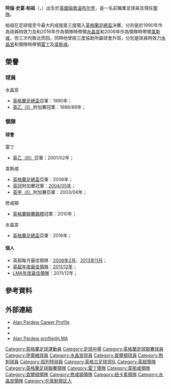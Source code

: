 {{noteta|G1=足球|G2=FAcup|G3=EPL
|T=zh-hans:阿兰·帕杜; zh-hk:阿倫·柏祖;
|1=zh-hans:阿兰; zh-hk:阿倫;
|2=zh-hans:帕杜; zh-hk:柏祖;
|3=zh-hans:斯科特; zh-hk:史葛;
|4=zh-hans:温布尔登; zh-hk:溫布頓; zh-tw:溫布頓;
}}
{{Infobox football biography
| name                = 阿兰·帕杜<br>''Alan Pardew''
| image               = File:Alan Pardew.jpg
| image_size          = 250px
| caption             = 攝於2012年的柏祖
|fullname      = Alan Scott Pardew<ref name=Hugman>{{Hugman|15230|accessdate=31 March 2016}}</ref>
|birth_date    = {{birth date and age|1961|7|18|df=y}}<ref name=Hugman/>
| nickname            = 舞王
| birth_place         = 英格蘭[[温布尔登_(伦敦)|温布尔登]]
| height              = {{height|ft=5|in=11}}
| position            = [[中場|中場]]
| currentclub         = 
| years1              = 1980–1981
| clubs1              = [[Whyteleafe_F.C.|怀特利夫]]
| caps1               = 27
| goals1              = 3
| years2              = 1981–1983
| clubs2              = [[Epsom_&_Ewell_F.C.|埃普瑟姆尤厄爾]]
| caps2               = 45
| goals2              = 1
| years3              = 1983–1984
| clubs3              = [[Corinthian-Casuals_F.C.|科林蒂安卡苏尔斯]]
| caps3               = 36
| goals3              = 5
| years4              = 1984–1986
| clubs4              = [[杜爾維奇足球會|杜爾維奇]]
| caps4               = 58
| goals4              = 2
| years5              = 1986–1987
| clubs5              = [[约维尔足球俱乐部|伊奧維]]
| caps5               = 19
| goals5              = 1
| years6              = 1987–1991
| clubs6              = [[水晶宫足球俱乐部|水晶宮]]
| caps6               = 128
| goals6              = 8
| years7              = 1991–1995
| clubs7              = [[查尔顿竞技足球俱乐部|查爾頓]]
| caps7               = 104
| goals7              = 24
| years8              = 1995–1997
| clubs8              = [[巴尼特足球俱乐部|班列特]]
| caps8               = 67
| goals8              = 0
| years9              = 1997–1998
| clubs9              = [[雷丁足球俱乐部|雷丁]]
| caps9               = 17
| goals9              = 0
| totalcaps           = 501
| totalgoals          = 44
| manageryears1       = 1999–2003
| managerclubs1       = [[雷丁足球俱乐部|雷丁]]
| manageryears2       = 2003–2006
| managerclubs2       = [[西汉姆联足球俱乐部|韋斯咸]]
| manageryears3       = 2006–2008
| managerclubs3       = [[查尔顿竞技足球俱乐部|查爾頓]]
| manageryears4       = 2009–2010
| managerclubs4       = [[南安普顿足球俱乐部|修咸頓]]
| manageryears5       = 2010–2015
| managerclubs5       = [[纽卡斯尔联足球俱乐部|紐卡素]]
| manageryears6       = 2015–2016
| managerclubs6       = [[水晶宫足球俱乐部|水晶宮]]
| manageryears7       = 2017–2018
| managerclubs7       = [[西布朗足球會|西布朗]]
| manageryears8       = 2019–2020
| managerclubs8       = [[ADO海牙|海牙]]
}}

'''阿倫·史葛·柏祖'''（{{lang-en|'''Alan Scott Pardew'''}}，{{bd|1961年|7月18日|catidx=Pardew, Alan}}）出生於[[英國|英國]][[倫敦|倫敦]][[温布尔登_(伦敦)|温布尔登]]，是一名前職業足球員及現任[[領隊_(足球)|領隊]]。

柏祖在足球壇至今最大的成就是三度闖入[[英格蘭足總盃|英格蘭足總盃]]決賽，分別是於1990年作為球員時效力及和2016年作為領隊時帶領[[水晶宫足球俱乐部|水晶宮]]和2006年作為領隊時帶領[[西汉姆联足球俱乐部|韋斯咸]]，但三次均敗北而回。同時他曾經三度協助所屬球會升班，分別是球員時效力[[水晶宫足球俱乐部|水晶宮]]和領隊時帶領[[雷丁足球俱乐部|雷丁]]及[[西汉姆联足球俱乐部|韋斯咸]]。
<!--
==生平==
===球員===
;早年
Pardew started his career as a part-time player in [[non-League_football|non-League football]] at [[Whyteleafe_F.C.|Whyteleafe]] and [[Epsom_&_Ewell_F.C.|Epsom & Ewell]], whilst working as a [[glazier|glazier]].<ref name="Guardian profile"/> At one stage he gave up football for six months whilst working in the [[Middle_East|Middle East]],<ref name="Guardian profile">{{cite news| title = Rise of the part-timer who almost quit
| accessdate =5 November 2007| url = http://football.guardian.co.uk/News_Story/0,,1769561,00.html| work=The Guardian| location=London| first=Jon| last=Henderson| date=7 May 2006}}</ref> but he returned to football at [[Corinthian_Casuals_F.C.|Corinthian Casuals]] before later having spells at [[Dulwich_Hamlet_F.C.|Dulwich Hamlet]] and [[Yeovil_Town_F.C.|Yeovil Town]]. Pardew was also in the [[England_C_national_football_team|England Semi-Professional]] squad during this time.<ref name="Charlton profile">{{cite web| title = Pardew's Charlton profile| accessdate =16 November 2007
| publisher= Charlton Athletic FC| url = http://www.cafc.co.uk/coachdisplay.ink?skip=4&season=2006/2007}}</ref>

;水晶宮
Pardew moved to [[Football_League_Second_Division|Football League Second Division]] side [[Crystal_Palace_F.C.|Crystal Palace]] in 1987 for a fee of £7,500.<ref name="Charlton profile"/> In 1989, he helped Palace win promotion to the [[Football_League_First_Division|First Division]] after beating [[Blackburn_Rovers_F.C.|Blackburn Rovers]] in the [[Football_League_Championship_play-offs#1989|play-offs]]. The following year, in 1990, he scored the winning goal as Palace memorably beat [[Liverpool_F.C.|Liverpool]] 4–3 after extra-time in a thrilling [[FA_Cup|FA Cup]] semi-final at [[Villa_Park_(stadium)|Villa Park]]. He then played in both the final and the final [[Replay_(sports)|replay]] as Palace [[FA_Cup_Final_1990|lost]] to [[Manchester_United_F.C.|Manchester United]].<ref name="Charlton profile"/>

;末年
Pardew moved to [[Charlton_Athletic_F.C.|Charlton Athletic]] in November 1991, and was Charlton's top scorer in the [[1992–93_in_English_football|1992–93]] season with ten goals.<ref name="Charlton profile"/> In 1995, Pardew appeared four times on loan at [[Tottenham_Hotspur_F.C.|Tottenham Hotspur]] in the [[1995_UEFA_Intertoto_Cup|1995 UEFA Intertoto Cup]]. He played in the team who suffered the embarrassment of being involved in Spurs' record defeat in the history of the club, when they lost 8–0 away to German side [[1._FC_Köln|1. FC Köln]]. Spurs had fielded a team made up of reserves and loanees, including Pardew, for their final group game in Cologne.<ref name="Charlton profile"/><ref>{{cite news |url=http://www.independent.co.uk/sport/no-picnic-for-english-clubs-by-the-sea-1588438.html|title=No picnic for English clubs by the sea |publisher=[[The_Independent|The Independent]] |date=26 June 1995 |accessdate=7 November 2009| location=London| first=Phil| last=Shaw| archiveurl= http://web.archive.org/web/20091122205124/http://www.independent.co.uk/sport/no-picnic-for-english-clubs-by-the-sea-1588438.html| archivedate= 22 November 2009 | deadurl= no}}</ref><ref>{{cite web|title=Tottenham, Liverpool, Man United and six of the biggest defeats in Europe|url=http://www.talksport.co.uk/magazine/features/2011-04-13/tottenham-liverpool-man-united-and-six-biggest-defeats-europe|publisher=Talksport|accessdate=6 May 2013}}</ref>

After rejecting an opportunity to play in [[Hong_Kong|Hong Kong]],<ref name="Charlton profile"/> Pardew then moved to [[Barnet_F.C.|Barnet]], and became a [[player-coach|player-coach]] under manager [[Terry_Bullivant|Terry Bullivant]]. When Bullivant moved to [[Reading_F.C.|Reading]] in 1997, he took Pardew with him as reserve-team manager.<ref name="Guardian profile"/>

;國家隊
At international level Pardew was a member of the [[England_C_national_football_team|England Semi-Professional]] squad during his time in the English non-League playing for Dulwich Hamlet and Yeovil Town.

=== 領隊 ===
;雷丁
Pardew's first experience as manager came in March 1998 when he was appointed as [[Caretaker_manager|caretaker]] after the departure of Bullivant. After the appointment of [[Tommy_Burns_(footballer)|Tommy Burns]] he remained as reserve team manager until the end of the [[1998–99_in_English_football|1998–99]] season, when Reading disbanded their reserve team.<ref>{{cite web| title = Alan Pardew managerial profile| url = http://www.leaguemanagers.com/manager/profile-348.html| publisher = League Managers Association| date = | accessdate =21 September 2007| archiveurl= http://web.archive.org/web/20070810130238/http://www.leaguemanagers.com/manager/profile-348.html| archivedate= 10 August 2007 | deadurl= no}}</ref> Nevertheless, he was promoted to manager of the club after a successful spell as caretaker in 1999. He turned the club around from relegation fighters to promotion candidates through players, such as [[Jamie_Cureton|Jamie Cureton]], and his régime to increase the fitness of the squad. Pardew also coined his motto "Tenacity, Spirit and Flair" to give his side a psychological edge.{{Citation needed|date=May 2013}}

Pardew's Reading side lost 3–2 to [[Walsall_F.C.|Walsall]] in a [[2001_Football_League_Second_Division_play-off_Final|Division Two playoff final]] at the end of the [[2000–01_in_English_football|2000–01]] season, but this was redeemed the next season as the club achieved automatic promotion to Division One. Pardew's first season in the higher division was impressive, as the club finished fourth. They lost in the play-offs once again, this time to [[Wolverhampton_Wanderers_F.C.|Wolverhampton Wanderers]]. Pardew was starting to gain a reputation as one of the game's best up and coming young managers.

;韋斯咸
[[File:PardewWHU2006.jpg|thumb]]
Early into the [[2003–04_in_English_football|2003–04]] season, [[West_Ham_United_F.C.|West Ham United]] asked Reading permission to appoint Pardew as their new manager. Although Reading refused permission, Pardew [[resigned|resigned]] from his position forcing the issue. Eventually, a compromise agreement was reached allowing Pardew to become manager at West Ham.<ref name="Pardew free to join West Ham">{{cite news| title = Pardew free to join West Ham
| url = http://news.bbc.co.uk/sport1/hi/football/teams/w/west_ham_utd/3120534.stm| publisher = BBC Sport| date = 18 September 2003| accessdate =26 August 2007}}</ref>

Pardew's first season at West Ham resulted in a [[2004_Football_League_First_Division_play-off_Final|play-off final]] defeat to his former club Crystal Palace.<ref>{{cite news| title = Crystal Palace 1–0 West Ham| url = http://news.bbc.co.uk/sport1/hi/football/eng_div_1/3750773.stm| publisher = BBC Sport| date = 29 May 2004| accessdate =26 August 2007}}</ref> In the [[2004–05_in_English_football|2004–05 season]] West Ham struggled to find promotion form, with Pardew coming under pressure from the club's supporters.<ref>{{cite news| title = Hammers boss feels the pressure| url = http://news.bbc.co.uk/sport1/hi/football/teams/w/west_ham_utd/4201197.stm| publisher = BBC Sport| date = 24 January 2005| accessdate =26 August 2007}}</ref> West Ham eventually succeeded in gaining promotion to the [[Premier_League|Premier League]] after defeating [[Preston_North_End_F.C.|Preston North End]] in the [[2005_Football_League_Championship_play-off_Final|play-off final]].<ref>{{cite news| title = West Ham 1–0 Preston| url = http://news.bbc.co.uk/sport1/hi/football/eng_div_1/4573799.stm| publisher = BBC Sport| date = 30 May 2005| accessdate =26 August 2007| archiveurl= http://web.archive.org/web/20070829030849/http://news.bbc.co.uk/sport1/hi/football/eng_div_1/4573799.stm| archivedate= 29 August 2007 | deadurl= no}}</ref> Pardew guided the Hammers to ninth place in the Premier League in the [[2005-06_in_English_football|2005–06 season]], which culminated in an appearance in the final of the [[FA_Cup|FA Cup]]. After drawing [[FA_Cup_Final_2006|3–3]] with [[Liverpool_F.C.|Liverpool]] at the end of extra-time, West Ham lost on penalties,<ref>{{cite news| title = Liverpool 3–3 West Ham| url = http://news.bbc.co.uk/sport1/hi/football/fa_cup/4756045.stm| publisher = BBC Sport| date = 13 May 2006| accessdate =30 August 2007| archiveurl= http://web.archive.org/web/20070909064738/http://news.bbc.co.uk/sport1/hi/football/fa_cup/4756045.stm| archivedate= 9 September 2007 | deadurl= no}}</ref> resulting in the second FA Cup Final defeat of Pardew's career.

In the [[2006–07_in_English_football|2006–07 season]], Pardew was criticised after seeing West Ham through their worst run of defeats in over 70 years which included an exit from the [[UEFA_Europa_League|UEFA Cup]] to [[U.S._Città_di_Palermo|Palermo]] in the very first round<ref>{{cite news| title = Palermo 3–0 West Ham (agg: 4–0)| url = http://news.bbc.co.uk/sport1/hi/football/europe/5384280.stm| publisher = BBC Sport| date = 26 September 2006| accessdate =13 December 2010}}</ref> and a [[Football_League_Cup|League Cup]] defeat to [[Chesterfield_F.C.|Chesterfield]].<ref>{{cite news| title = Pardew humiliated after cup exit| url = http://news.bbc.co.uk/sport1/hi/football/teams/w/west_ham_utd/6082588.stm| publisher = BBC Sport| date = 25 October 2006| accessdate =30 August 2007}}</ref>  West Ham's new owners stated their support for Pardew,<ref>{{cite news| title = Pardew backed by West Ham bidder| url = http://news.bbc.co.uk/sport1/hi/football/teams/w/west_ham_utd/6041932.stm| publisher = BBC Sport| date = 12 October 2006| accessdate =21 September 2007| first=John| last=Sinnott}}</ref> but on 11 December 2006, following a 4–0 defeat away at [[Bolton_Wanderers_F.C.|Bolton Wanderers]] the previous weekend, it was announced that Pardew had been sacked by West Ham. The club statement read: ''"The chairman Mr [[Eggert_Magnússon|Eggert Magnússon]] and the board have been concerned by the performances of recent weeks and feel that it is the right time to make a change in the best interests of the club."''<ref>[http://www.whufc.com/news/?page_id=8586 West Ham United Club Statement], 11 December 2006. Retrieved 30 December 2006.</ref>

;查爾頓
Pardew's absence from management lasted less than two weeks when he was appointed manager of Charlton Athletic on [[Christmas_Eve|Christmas Eve]] 2006, signing a three-and-a-half year contract.<ref>[http://www.sportinglife.com/story_get.cgi?STORY_NAME=soccer/06/12/24/SOCCER_Charlton_Lead.html Reed Leaves Charlton] ''Sporting Life''. Retrieved 21 December 2006; Includes link to interview in RealVideo format</ref> He took over with Charlton in 19th place in the Premier League, with just 12 points and a –20 goal difference, the lowest in the league.  Although Charlton's form improved under Pardew,<ref>[http://news.bbc.co.uk/sport1/hi/football/teams/c/charlton_athletic/6634445.stm Dean Kiely on Charlton's troubles], BBC Sport. Retrieved 20 June 2007.</ref> he was unable to keep Charlton up, resulting in the first relegation of his career, both as a player and manager.<ref>{{cite news| title = Pardew admits Charlton frailties| url = http://news.bbc.co.uk/sport1/hi/football/teams/c/charlton_athletic/6633503.stm| publisher = BBC Sport| date = 8 May 2007| accessdate =21 September 2007| archiveurl= http://web.archive.org/web/20070915184008/http://news.bbc.co.uk/sport1/hi/football/teams/c/charlton_athletic/6633503.stm| archivedate= 15 September 2007 | deadurl= no}}</ref>

Many expected Charlton to bounce back from relegation into the Premier League with signings such as [[Chris_Iwelumo|Chris Iwelumo]] and [[Luke_Varney|Luke Varney]] in the 2007–08 season. But Charlton failed to mount a serious promotion challenge and finished the season in 11th. This put Pardew under pressure going into the 2008–09 season but Charlton started the season off well with victories over Reading and Swansea. However, Charlton's form very quickly deteriorated and they were near the foot of the table after 8 games without a win. After an inept display in a 5–2 home defeat to [[Sheffield_United_F.C.|Sheffield United]] hundreds of supporters remained for more than an hour to condemn their manager, chanting, "We want Pardew out" and "We want our club back" after Charlton had slipped into the Championship's bottom three.<ref>{{cite news| title = Charlton 2–5 Sheff Utd | url = http://news.bbc.co.uk/sport1/hi/football/eng_div_1/7727279.stm| publisher = BBC Sport| date = 22 November 2008| accessdate =9 December 2010}}</ref><ref>{{cite news| title = Alan Pardew and Charlton Athletic go their separate ways | url = http://www.telegraph.co.uk/sport/football/teams/charlton-athletic/3503383/Alan-Pardew-and-Charlton-Athletic-go-their-separate-ways-Football.html| publisher = www.telegraph.co.uk| date = 22 November 2008| accessdate =9 December 2010| location=London| first=Huw| last=Turbervill}}</ref> On 22 November 2008, Pardew parted company with Charlton by mutual consent.<ref>[http://news.bbc.co.uk/sport1/hi/football/teams/c/charlton_athletic/7744263.stm Pardew and Charlton part company] BBC Sport</ref>

;修咸頓
Pardew was named the new manager of [[Southampton_F.C.|Southampton]] in the early hours of 17 July 2009,<ref name="Southampton boss">{{cite news| title = Southampton name Pardew as boss| accessdate =16 July 2009| url = http://news.bbc.co.uk/sport1/hi/football/teams/s/southampton/8155056.stm | work=BBC Sport | date=17 July 2009| archiveurl= http://web.archive.org/web/20090717101742/http://news.bbc.co.uk/sport1/hi/football/teams/s/southampton/8155056.stm| archivedate= 17 July 2009 | deadurl= no}}</ref> after the new owner [[Markus_Liebherr|Markus Liebherr]] had taken over the club and sacked [[Mark_Wotte|Mark Wotte]] a day after completing the deal to save The Saints. Pardew's first signing for the club was [[Dan_Harding|Dan Harding]] who signed on a free transfer after being released by [[Ipswich_Town_F.C.|Ipswich Town]]. His first league match in charge was against [[Millwall_F.C.|Millwall]] on 8 August, which ended in a 1–1 draw. He brought many new signings to the club including notable [[League_One|League One]] strikers [[Rickie_Lambert|Rickie Lambert]] and [[Lee_Barnard|Lee Barnard]], the first of whom cost more than £1 million. Pardew led his side up the League One table and despite their 10 point deduction, their challenge for a playoff place was kept alive until there were just two league games remaining.

Pardew led Southampton to the [[2010_Football_League_Trophy_Final|2010 Football League Trophy Final]] at [[Wembley_Stadium|Wembley]], where they won 4–1 against [[Carlisle_United_F.C.|Carlisle United]]. The win gave the club their first trophy since 1976. Five months later Pardew was dismissed by the club,<ref>{{cite news|url=http://news.bbc.co.uk/sport1/hi/football/teams/s/southampton/8954162.stm |title=BBC Sport – Football - Southampton sack manager Pardew |publisher=BBC News |date=30 August 2010|accessdate=30 August 2010| archiveurl= http://web.archive.org/web/20100831012812/http://news.bbc.co.uk/sport1/hi/football/teams/s/southampton/8954162.stm| archivedate= 31 August 2010 | deadurl= no}}</ref><ref>{{cite web|title=Official Club Statement |url=http://www.saintsfc.co.uk/page/NewsDetail/0,,10280~2139306,00.html|publisher=Southampton FC|accessdate=31 August 2010|date=30 August 2010| archiveurl= http://web.archive.org/web/20100831105956/http://www.saintsfc.co.uk/page/NewsDetail/0,,10280~2139306,00.html| archivedate= 31 August 2010 | deadurl= no}}</ref> amidst reports of low staff morale and conflicts between Pardew and club chairman, [[Nicola_Cortese|Nicola Cortese]].<ref>{{cite news|last=Wilson|first=Jeremy|title=Southampton sack Alan Pardew due to concern over staff morale at St Mary’s|url=http://www.telegraph.co.uk/sport/football/teams/southampton/7971476/Southampton-sack-Alan-Pardew-due-to-concern-over-staff-morale-at-St-Marys.html|publisher=Daily Telegraph|accessdate=31 August 2010|location=London|date=31 August 2010| archiveurl= http://web.archive.org/web/20100902112958/http://www.telegraph.co.uk/sport/football/teams/southampton/7971476/Southampton-sack-Alan-Pardew-due-to-concern-over-staff-morale-at-St-Marys.html| archivedate= 2 September 2010 | deadurl= no}}</ref><ref>{{cite web|last=Fletcher|first=Paul|title=Pardew sacking at Saints raises eyebrows|url=http://www.bbc.co.uk/blogs/paulfletcher/2010/08/pardew_sacking_at_saints_raise.html#248300|publisher=BBC Sport|accessdate=31 August 2010|date=30 August 2010| archiveurl= http://web.archive.org/web/20100901174431/http://www.bbc.co.uk/blogs/paulfletcher/2010/08/pardew_sacking_at_saints_raise.html| archivedate= 1 September 2010 | deadurl= no}}</ref>

;紐卡素
On 6 December 2010, [[Chris_Hughton|Chris Hughton]] was sacked as manager of [[Newcastle_United_F.C.|Newcastle United]].<ref>{{cite news|url=http://news.bbc.co.uk/sport1/hi/football/teams/n/newcastle_united/9261212.stm|title=Boss Chris Hughton sacked by Newcastle United|date=6 December 2010|work=BBC Sport|accessdate=6 December 2010| archiveurl= http://web.archive.org/web/20101207044123/http://news.bbc.co.uk/sport1/hi/football/teams/n/newcastle_united/9261212.stm| archivedate= 7 December 2010 | deadurl= no}}</ref> Three days later the club confirmed Pardew as the club's new manager on a five and a half year deal. Sky Sports reported that of 40,000 fans taking part in a poll on who should become the next manager, Pardew only received the backing of 5.5% of voters.<ref>{{cite news|url=http://www.skysports.com/story/0,19528,11678_6563242,00.html|title=Pardew lands Newcastle job|last=Parrish|first=Rob|date=9 December 2010|work=SkySports|accessdate=9 December 2010}}</ref>

Pardew stated: "I'm not a [[Geordie|Geordie]] of course, but I'm a football person with a love of the game and I can assure you I bring great drive, desire and commitment to the job. Chris Hughton did a great job last season, guiding the club back to the Premier League, and he continued that good work this season. It is my aim to build on that now and take this club forward."<ref>{{cite news|url=http://www.telegraph.co.uk/sport/football/teams/newcastle-united/8190898/Alan-Pardew-confirmed-as-Newcastle-manager.html|title=Alan Pardew confirmed as Newcastle manager until 2016|last=Stewart|first=Rob|date=9 December 2010|work=The Telegraph|accessdate=9 December 2010|location=London}}</ref> He acknowledged that he would face a battle to win over players and supporters, and that other managers had texted him to say "you must be mad going there", but he declared: "It's one of the top five clubs in England. It's a daunting prospect but something I couldn't turn down."<ref>{{cite news|url=http://news.bbc.co.uk/sport1/hi/football/teams/n/newcastle_united/9273388.stm|title=Pardew admits other bosses question his Newcastle move|date=9 December 2010|work=BBC Sport|accessdate=9 December 2010| archiveurl= http://web.archive.org/web/20101210045723/http://news.bbc.co.uk/sport1/hi/football/teams/n/newcastle_united/9273388.stm| archivedate= 10 December 2010 | deadurl= no}}</ref>

In his first game in charge he led Newcastle to a 3–1 win over [[Liverpool_F.C.|Liverpool]] at [[St_James'_Park|St James' Park]] on 11 December 2010 with goals from [[Kevin_Nolan|Kevin Nolan]], [[Joey_Barton|Joey Barton]] and [[Andy_Carroll|Andy Carroll]].<ref>{{cite news|last=McNulty |first=Phil |title=Newcastle 3–1 Liverpool|url=http://news.bbc.co.uk/sport1/hi/football/eng_prem/9268294.stm|accessdate=12 December 2010|date=11 December 2010|work=BBC News| archiveurl= http://web.archive.org/web/20101212044234/http://news.bbc.co.uk/sport1/hi/football/eng_prem/9268294.stm| archivedate= 12 December 2010 | deadurl= no}}</ref> In the club's first home game of 2011, he achieved a notable 5–0 victory over his former club West Ham United.<ref>{{cite news|author=Posted '+ dateCreated +' |url=http://www.skysports.com/football/match_report/0,19764,11065_3284042,00.html |title=Football News | Match Report | Newcastle v West Ham – 5 January 2011 |publisher=Sky Sports |date=5 January 2011 |accessdate=10 January 2011}}</ref> He brought in his own coaching staff in the form of [[John_Carver_(footballer)|John Carver]] as assistant manager,<ref>{{cite news|url=http://www.guardian.co.uk/football/2011/jan/18/newcastle-john-carver-alan-pardew |title=Newcastle United | News | Latest News | Latest News | Carver appointed |publisher=The Guardian |date= |accessdate=11 January 2011 |location=London| archiveurl= http://web.archive.org/web/20110119114853/http://www.guardian.co.uk/football/2011/jan/18/newcastle-john-carver-alan-pardew| archivedate= 19 January 2011 | deadurl= no}}</ref> who had worked as assistant to [[Sir_Bobby_Robson|Sir Bobby Robson]] six years earlier. [[Andy_Woodman|Andy Woodman]] was also Pardew's appointment as goalkeeping coach. Soon afterwards Pardew, however, suffered one of the most embarrassing defeats in the club's history as Newcastle went down 3–1 to League 2 side [[Stevenage_F.C.|Stevenage]] in the 3rd round of the [[FA_Cup|FA Cup]].<ref>{{cite news|url=http://www.skysports.com/story/0,19528,11678_6642955,00.html |title=Newcastle United | Football | Premier League | Pardew apologises for upset |publisher=Sky Sports |date= 8 January 2011|accessdate=10 January 2011}}</ref>

However, the following month Pardew led the Magpies to one of the most memorable moments in the club's recent history when Newcastle drew 4–4 with [[Arsenal_F.C.|Arsenal]] in an enthralling match at St James' Park on 5 February 2011. Newcastle were 4–0 down by half time only to come back to level the match. This has been seen as one of the most remarkable comebacks in Premier League history.<ref>{{cite web|url=http://www.nufc.co.uk/articles/20110206/the-best-comeback-ever-leon_2281670_2286803 |title=Newcastle United | News | Latest News | Latest News | The Best Comeback Ever - Leon |publisher=Nufc.co.uk |date= |accessdate=11 February 2011}}</ref><ref>{{cite web|url=http://www.espnstar.com/football/premier-league/news/detail/item579408/Andrew-Leci:-Goals-Galore!/# |title=Football | Barclays Premier League | Andrew Leci: Goals Galore! |publisher=Espnstar.Com |date= |accessdate=11 February 2011}}</ref> He secured Newcastle's safety in the Premier League with a 2–1 win over [[Birmingham_City|Birmingham City]] on 7 May 2011, with the club in mid-table. This result was followed by a 2–2 draw at [[Chelsea_F.C.|Chelsea]] and a 3–3 draw against [[West_Bromwich_Albion|West Brom]] at [[St._James'_Park|St. James' Park]]. However, in this match they let a 3–0 goal lead slip meaning they would finish outside the top 10 in 12th place.

In the summer of 2011, Pardew bought many French speaking players such as [[Yohan_Cabaye|Yohan Cabaye]], [[Sylvain_Marveaux|Sylvain Marveaux]] and French-born Senegalese striker, [[Demba_Ba|Demba Ba]].<ref>http://www.nufcblog.com/2011/07/08/coloccini-an-honor-to-be-newcastle-united-captain/ comments</ref> At the start of the 2011–12 season, Pardew led Newcastle to their best start to a Premier League campaign in 17 years, with an unbeaten run of eleven matches in all competitions.<ref>{{cite news|last=Edwards|first=Luke|title=Newcastle United 2 Tottenham Hotspur 2: match report |url=http://www.telegraph.co.uk/sport/football/competitions/premier-league/8827582/Newcastle-United-2-Tottenham-Hotspur-2-match-report.html|publisher=[[Daily_Telegraph|Daily Telegraph]] |accessdate=17 October 2011|date=16 October 2011|location=London}}</ref>

In January 2012, Pardew signed Senegalese striker [[Papiss_Cissé|Papiss Cissé]] from Bundesliga side [[SC_Freiburg|SC Freiburg]]. This was another pivotal signing in the resurgence of Newcastle, as he scored 13 goals in 12 games.

Two days prior to the final match of the season, Pardew won the [[Premier_League_Manager_of_the_Season|Premier League Manager of the Season]] award, becoming the first Newcastle United manager to achieve this. He was given the award after an impressive season with Newcastle where he guided them to a European place for the following season.<ref name="BBC Sport">{{cite web|title=Newcastle United's Alan Pardew named manager of the season|url=http://www.bbc.co.uk/sport/0/football/18042404|publisher=BBC Sport|accessdate=11 May 2012|date=11 May 2012}}</ref> He also won the [[League_Managers_Association_Awards#LMA_Manager_of_the_Year|League Managers Association Manager of the Year]] award, which made him the first and only English manager to win the two individual awards in a single Premier League season.<ref name="LMAWINNER">{{cite news |title=Alan Pardew wins LMA award 2012 |url=http://www.leaguemanagers.com/news/news-7005.html |work=LMA |publisher=LMA |date=14 May 2012 |accessdate=17 May 2012}}</ref> On 27 September 2012, Pardew signed an eight-year contract extension with the club.<ref>{{cite web|title=Newcastle United manager Alan Pardew has signed a new eight-year contract|url=http://www1.skysports.com/football/news/11678/8114243/Newcastle-United-manager-Alan-Pardew-has-been-signed-a-new-eight-year-contract|publisher=Skysports.com}}</ref>

During the 2013 January transfer window Pardew signed a number of players from [[Ligue_1|Ligue 1]] in [[France|France]] including Internationals such as [[Mapou_Yanga-Mbiwa|Mapou Yanga-Mbiwa]], [[Mathieu_Debuchy|Mathieu Debuchy]] and [[Moussa_Sissoko|Moussa Sissoko]] to help boost Newcastle's season. The new signings helped Pardew to guide Newcastle to their first European quarter-final in 8 years as they defeated Russian side [[FC_Anzhi_Makhachkala|Anzhi Makhachkala]] 1-0 on aggregate. On 14 April 2013, Pardew's Newcastle side lost 3-0 to Sunderland at [[St._James'_Park|St. James' Park]], Newcastle's biggest home defeat to Sunderland since [[Bill_McGarry_(footballer)|Bill McGarry]]'s side lost 4–1 in February 1979.

After the retirement of [[Alex_Ferguson|Sir Alex Ferguson]], the subsequent transfer of [[David_Moyes|David Moyes]] to [[Manchester_United_F.C.|Manchester United]], as well as [[Tony_Pulis|Tony Pulis]] leaving [[Stoke_City_F.C.|Stoke City]], Pardew became the second longest-serving manager in the [[Premier_League|Premier League]].<ref>{{cite news|last=COVERDALE|first=DAVID|title=Pards on red alert|url=http://www.thesun.co.uk/sol/homepage/sport/football/4940715/Alan-Pardew-Second-longest-serving-manager-is-dangerous.html|accessdate=4 June 2013|newspaper=The Sun|date=25 May}}</ref> On 6 December 2013 Pardew was awarded the November [[Premier_League_Manager_of_the_Month|Premier League Manager of the Month]] award after guiding Newcastle to four wins out of four.<ref name="BBC Sport">{{cite web|title=Newcastle's Alan Pardew wins Premier League manager of month|url=http://www.bbc.co.uk/sport/0/football/25259078|publisher=BBC Sport|accessdate=7 December 2013|date=6 December 2013}}</ref> He followed this up with the club's first win at [[Old_Trafford|Old Trafford]] in forty-one years, defeating [[Manchester_United_F.C.|Manchester United]] 0–1 on 7 December 2013.<ref name="BBC Sport">{{cite web|title=Manchester United 0–1 Newcastle United|url=http://www.bbc.co.uk/sport/0/football/25164173|publisher=BBC Sport|accessdate=7 December 2013|date=7 December 2013}}</ref>

; 水晶宫

== 爭議 ==
So far in his career, Pardew has been involved in several controversial issues and events. In 2003, the [[BBC|BBC]] described him as being a "dangerous and distant animal" in the media, referring to his public relations abilities, which has led him to making several rash comments.<ref>{{Cite news| title = Pards on the table| work = BBC Sport| accessdate =16 November 2007| date = 18 September 2003| url = http://news.bbc.co.uk/sport1/hi/football/eng_div_1/3099788.stm| first=Stuart| last=Roach}}</ref> When at West Ham, the club employed a media advisor for Pardew to help him win over sceptical fans.<ref name="Guardian profile"/> The following is a list of controversies Pardew has been involved in:
*In September 2003, Pardew resigned from Reading after being refused permission to become manager at West Ham. Reading's chairman [[John_Madejski|John Madejski]] attempted to create an [[injunction|injunction]] in the [[High_Court_of_Justice|High Court]] to prevent him from moving to West Ham. Eventually Reading's legal action was dropped, and Pardew joined West Ham after a period of [[gardening_leave|gardening leave]].<ref name="Pardew free to join West Ham"/>
*In March 2006, Pardew had a dispute with [[Arsenal_F.C.|Arsenal]] manager [[Arsène_Wenger|Arsène Wenger]], after he criticised Arsenal for failing to field an English player in their [[UEFA_Champions_League|UEFA Champions League]] win against [[Real_Madrid_C.F.|Real Madrid]].<ref>{{Cite news| title = Pardew questions Arsenal policy| work = BBC Sport| accessdate =16 November 2007| date = 10 March 2006| url = http://news.bbc.co.uk/sport1/hi/football/4792270.stm}}</ref> Wenger suggested that Pardew was being xenophobic,<ref>{{Cite news| url = http://news.bbc.co.uk/sport1/hi/football/4793868.stm| title = Dein backs Wenger foreign policy| work = BBC Sport| accessdate =16 November 2007| date = 11 March 2006}}</ref> a claim Pardew denied, citing his marriage to a [[Sweden|Swedish]] wife.<ref>{{Cite news| title = Pardew insists he is not a racist| work = BBC Sport| accessdate =16 November 2007| date = 13 March 2006| url = http://news.bbc.co.uk/sport1/hi/football/teams/w/west_ham_utd/4802644.stm}}</ref>
*In November 2006, Pardew had another dispute with Wenger after celebrating West Ham's win over Arsenal.<ref>{{Cite news| title = Wenger & Pardew in touchline row| work = BBC Sport| accessdate =16 November 2007| date = 5 November 2006| url = http://news.bbc.co.uk/sport1/hi/football/eng_prem/6119136.stm}}</ref> Wenger claimed he was provoked into pushing Pardew after Pardew's celebrations at West Ham's late win.<ref>{{Cite news| title = Wenger 'provoked' in Pardew row| work = BBC Sport| accessdate =16 November 2007| date = 12 November 2006| url = http://news.bbc.co.uk/sport1/hi/football/eng_prem/6141516.stm}}</ref> Wenger was later fined by [[the_Football_Association|the Football Association]],<ref>{{Cite news| title = Wenger fined for Pardew incident| work = BBC Sport| accessdate =16 November 2007| date = 14 December 2006| url = http://news.bbc.co.uk/sport1/hi/football/eng_prem/6129384.stm}}</ref> whilst Pardew was cleared of the charges in January 2007.<ref>{{Cite news| title = Pardew cleared of conduct charge| work = BBC Sport| accessdate =16 November 2007| date = 4 January 2007| url = http://news.bbc.co.uk/sport1/hi/football/teams/c/charlton_athletic/6232081.stm}}</ref>
*In February 2007, shortly before Pardew's new club Charlton faced West Ham, ''[[The_Sun_(newspaper)|The Sun]]'' published a report documenting a video of one of Pardew's media training sessions he took whilst manager at West Ham. In the video, Pardew jokingly made several disparaging comments about West Ham's fans.<ref>{{Cite news| title = Pardew's 4-letter fan gag| work = The Sun| accessdate =16 November 2007| date = 24 February 2007| url = http://www.thesun.co.uk/sol/homepage/sport/football/article19476.ece| location=London| first=Tom| last=Wells}}</ref>
*In October 2007, Pardew intervened on the pitch in a match against [[Hull_City_A.F.C.|Hull City]] to try to break up a confrontation between Charlton and Hull players after [[Lloyd_Sam|Lloyd Sam]] and [[Ian_Ashbee|Ian Ashbee]] were sent-off. Pardew denied he made the situation worse by intervening.<ref>{{Cite news| title = Hull and Charlton charged by FA| work = BBC Sport| accessdate =16 November 2007| date = 5 October 2007| url = http://news.bbc.co.uk/sport1/hi/football/eng_div_1/7025939.stm| archiveurl= http://web.archive.org/web/20071018052340/http://news.bbc.co.uk/sport1/hi/football/eng_div_1/7025939.stm| archivedate= 18 October 2007 | deadurl= no}}</ref>
*In March 2009, on ''[[Match_of_the_Day_2|Match of the Day 2]]'', Pardew stated that [[Chelsea_F.C.|Chelsea]] midfielder [[Michael_Essien|Michael Essien]] "absolutely [[rape|rape]]s" [[Manchester_City_F.C.|Man City]] player [[Ched_Evans|Ched Evans]] during a midfield tussle for the ball, in the sense that he bested him physically.<ref>{{cite web| title = Alan Pardew Accuses Michael Essien of Rape| work = Ryan Bailey| accessdate =16 March 2009| date = 16 March 2009| url = http://www.thespoiler.co.uk/index.php/2009/03/16/video-alan-pardew-accuses-michael-essien-of-rape| archiveurl= http://web.archive.org/web/20090320040707/http://www.thespoiler.co.uk/index.php/2009/03/16/video-alan-pardew-accuses-michael-essien-of-rape| archivedate= 20 March 2009 | deadurl= no}}</ref>  The [[BBC|BBC]] said there would be no on-air apology, despite 35 viewer complaints, insisting it had been misheard as "rakes".<ref>[http://news.bbc.co.uk/1/hi/entertainment/7946964.stm BBC pundit sorry for rape comment] BBC News, 16 March 2009</ref>
*On the opening day of the 2012–13 Premier League season against Tottenham Hotspur, Pardew pushed an official after an incident where the ball appeared to go over the touchline, but the referee deemed it to still be in play. Pardew later apologised, citing his behaviour as "ridiculous".
-->

== 榮譽 ==
=== 球員 ===
;水晶宮
*[[英格蘭足總盃|英格蘭足總盃]]亞軍：1990年；
*[[英格蘭足球聯賽|英乙（II）]]附加賽冠軍：1988/89年；

=== 領隊 ===
==== 球會 ====
;雷丁
*[[英格蘭足球聯賽|英乙（III）]]亞軍：2001/02年；

;韋斯咸
*[[英格蘭足總盃|英格蘭足總盃]]亞軍：2006年；
*[[英格蘭足球冠軍聯賽|英冠]]附加賽冠軍：[[2004年至2005年英格蘭足球冠軍聯賽#附加賽|2004/05年]]；
*[[英格蘭足球聯賽|英甲（II）]]附加賽亞軍：2003/04年；

;修咸頓
*[[英格蘭聯賽錦標|英格蘭聯賽錦標]]冠軍：2010年；

;水晶宮
*[[英格蘭足總盃|英格蘭足總盃]]亞軍：2016年；

==== 個人 ====
*英超每月最佳領隊：[[2005–06賽季英格蘭超級聯賽#最佳領隊|2006年2月]]、[[2013年至2014年英格兰足球超级联赛#每月評選|2013年11月]]；
*[[英格兰足球超级联赛赛季最佳主教练|英超年度最佳領隊]]：[[2011–12賽季英格蘭超級聯賽|2011/12年]]；
*[[英格蘭足球聯賽領隊協會|LMA]][[英格蘭足球聯賽領隊協會年度最佳領隊|年度最佳領隊]]：2011/12年；

== 參考資料 ==
{{Reflist|30em}}

== 外部連結 ==
*[http://www.thesaintshub.com/alanpardew.html Alan Pardew Career Profile]
*{{soccerbase|6101|Alan Pardew}}
*{{soccerbase (manager)|1337|Alan Pardew}}
*[https://web.archive.org/web/20070927021829/http://www.leaguemanagers.com/manager/profile.html?managerid=348 Alan Pardew profile]@[[英格蘭足球聯賽領隊協會|LMA]]

{{修咸頓領隊}}
{{韋斯咸領隊}}
{{水晶宫領隊}}{{英格兰足球超级联赛赛季最佳主教练}}{{LMA年度最佳領隊}}

{{Authority control}}
{{DEFAULTSORT:Pardew, Alan}}
[[Category:英格蘭足球運動員|Category:英格蘭足球運動員]]
[[Category:足球中場|Category:足球中場]]
[[Category:英格蘭足球聯賽球員|Category:英格蘭足球聯賽球員]]
[[Category:伊奧維球員|Category:伊奧維球員]]
[[Category:水晶宮球員|Category:水晶宮球員]]
[[Category:查爾頓球員|Category:查爾頓球員]]
[[Category:熱刺球員|Category:熱刺球員]]
[[Category:班列特球員|Category:班列特球員]]
[[Category:英格兰足球领队|Category:英格兰足球领队]]
[[Category:英超領隊|Category:英超領隊]]
[[Category:英格蘭足球聯賽領隊|Category:英格蘭足球聯賽領隊]]
[[Category:雷丁領隊|Category:雷丁領隊]]
[[Category:韋斯咸領隊|Category:韋斯咸領隊]]
[[Category:查爾頓領隊|Category:查爾頓領隊]]
[[Category:修咸頓領隊|Category:修咸頓領隊]]
[[Category:紐卡素領隊|Category:紐卡素領隊]]
[[Category:水晶宫領隊|Category:水晶宫領隊]]
[[Category:伦敦默顿区人|Category:伦敦默顿区人]]